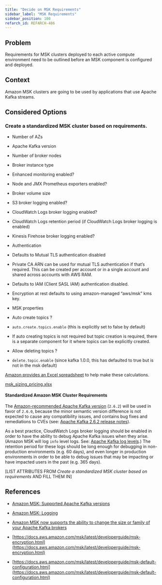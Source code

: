 ```yaml
---
title: "Decide on MSK Requirements"
sidebar_label: "MSK Requirements"
sidebar_position: 100
refarch_id: REFARCH-486
---
```


## Problem
Requirements for MSK clusters deployed to each active compute environment need to be outlined before an MSK component is configured and deployed.

## Context
Amazon MSK clusters are going to be used by applications that use Apache Kafka streams.

## Considered Options

### Create a standardized MSK cluster based on requirements.

- Number of AZs

- Apache Kafka version

- Number of broker nodes

- Broker instance type

- Enhanced monitoring enabled?

- Node and JMX Prometheus exporters enabled?

- Broker volume size

- S3 broker logging enabled?

- CloudWatch Logs broker logging enabled?

- CloudWatch Logs retention period (if CloudWatch Logs broker logging is enabled)

- Kinesis Firehose broker logging enabled?

- Authentication

- Defaults to Mutual TLS authentication disabled

- Private CA ARN can be used for mutual TLS authentication if that’s required. This can be created per account or in a single account and shared across accounts with AWS RAM.

- Defaults to IAM (Client SASL IAM) authentication disabled.

- Encryption at rest defaults to using amazon-managed “aws/msk” kms key.

- MSK properties

- Auto create topics ?

- `auto.create.topics.enable` (this is explicitly set to false by default)

- If auto creating topics is not required but topic creation is required, there is a separate component for it where topics can be explicitly created.

- Allow deleting topics ?

- `delete.topic.enable` (since kafka 1.0.0, this has defaulted to true but is not in the msk default)

[Amazon provides an Excel spreadsheet](https://amazonmsk.s3.amazonaws.com/MSK_Sizing_Pricing.xlsx) to help make these calculations.

[msk_sizing_pricing.xlsx](/assets/refarch/msk_sizing_pricing.xlsx)

#### Standardized Amazon MSK Cluster Requirements

The [Amazon-recommended Apache Kafka version](https://docs.aws.amazon.com/msk/latest/developerguide/supported-kafka-versions.html#2.6.2) (`2.6.2`) will be used in favor of `2.6.0`, because the minor semantic version difference is not expected to cause any compatibility issues, and contains bug fixes and remediations to CVEs (see: [Apache Kafka 2.6.2 release notes](https://downloads.apache.org/kafka/2.6.2/RELEASE_NOTES.html)).

As a best practice, CloudWatch Logs broker logging should be enabled in order to have the ability to debug Apache Kafka issues when they arise. (Amazon MSK will log `info` level logs. See: [Apache Kafka log levels](https://httpd.apache.org/docs/2.4/mod/core.html#loglevel).) The retention period for these logs should be long enough for debugging in non-production environments (e.g. 60 days), and even longer in production environments in order to be able to debug issues that may be impacting or have impacted users in the past (e.g. 365 days).

[LIST ATTRIBUTES FROM _Create a standardized MSK cluster based on requirements_ AND FILL THEM IN]

## References

- [Amazon MSK: Supported Apache Kafka versions](https://docs.aws.amazon.com/msk/latest/developerguide/supported-kafka-versions.html)

- [Amazon MSK: Logging](https://docs.aws.amazon.com/msk/latest/developerguide/msk-logging.html)

- [Amazon MSK now supports the ability to change the size or family of your Apache Kafka brokers](https://aws.amazon.com/about-aws/whats-new/2021/01/amazon-msk-now-supports-the-ability-to-change-the-size-or-family/)

- [https://docs.aws.amazon.com/msk/latest/developerguide/msk-encryption.html](https://docs.aws.amazon.com/msk/latest/developerguide/msk-encryption.html)

- [https://docs.aws.amazon.com/msk/latest/developerguide/msk-default-configuration.html](https://docs.aws.amazon.com/msk/latest/developerguide/msk-default-configuration.html)


